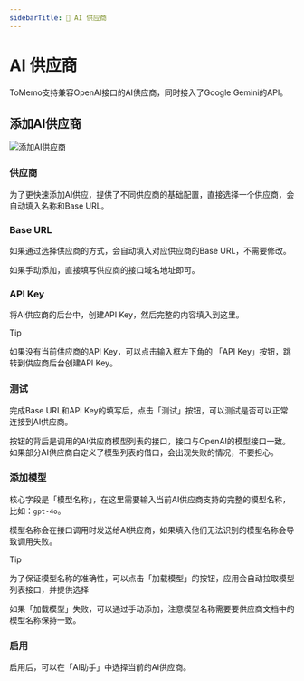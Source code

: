 ```yaml
---
sidebarTitle: 🤖 AI 供应商
---
```



# AI 供应商

ToMemo支持兼容OpenAI接口的AI供应商，同时接入了Google Gemini的API。

## 添加AI供应商

<Image src="/images/ai-service/add-ai-provider.png" alt="添加AI供应商" width={300} height={300} />

### 供应商

为了更快速添加AI供应，提供了不同供应商的基础配置，直接选择一个供应商，会自动填入名称和Base URL。

### Base URL

如果通过选择供应商的方式，会自动填入对应供应商的Base URL，不需要修改。

如果手动添加，直接填写供应商的接口域名地址即可。

### API Key

将AI供应商的后台中，创建API Key，然后完整的内容填入到这里。

> [!TIP]
>
> 如果没有当前供应商的API Key，可以点击输入框左下角的 「API Key」按钮，跳转到供应商后台创建API Key。
>

### 测试

完成Base URL和API Key的填写后，点击「测试」按钮，可以测试是否可以正常连接到AI供应商。

按钮的背后是调用的AI供应商模型列表的接口，接口与OpenAI的模型接口一致。如果部分AI供应商自定义了模型列表的借口，会出现失败的情况，不要担心。

### 添加模型

核心字段是「模型名称」，在这里需要输入当前AI供应商支持的完整的模型名称，比如：`gpt-4o`。

模型名称会在接口调用时发送给AI供应商，如果填入他们无法识别的模型名称会导致调用失败。

> [!TIP]
>
> 为了保证模型名称的准确性，可以点击「加载模型」的按钮，应用会自动拉取模型列表接口，并提供选择
>
> 如果「加载模型」失败，可以通过手动添加，注意模型名称需要要供应商文档中的模型名称保持一致。

### 启用

启用后，可以在「AI助手」中选择当前的AI供应商。


